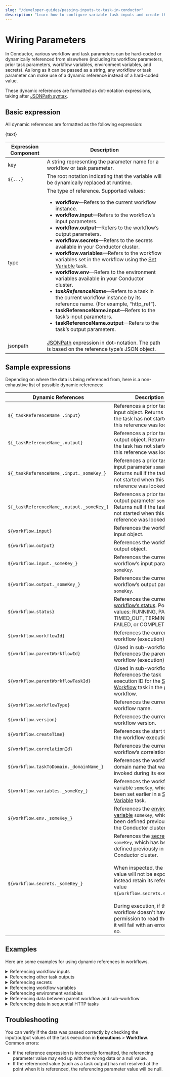 ```yaml
---
slug: "/developer-guides/passing-inputs-to-task-in-conductor"
description: "Learn how to configure variable task inputs and create the right expressions to dynamically reference and pass data between tasks."
---
```



# Wiring Parameters

In Conductor, various workflow and task parameters can be hard-coded or dynamically referenced from elsewhere (including its workflow parameters, prior task parameters, workflow variables, environment variables, and secrets). As long as it can be passed as a string, any workflow or task parameter can make use of a dynamic reference instead of a hard-coded value.

These dynamic references are formatted as dot-notation expressions, taking after [JSONPath syntax](https://goessner.net/articles/JsonPath/).

## Basic expression

All dynamic references are formatted as the following expression:


<div className="passingDataReference">{text}</div>

| Expression Component | Description                                                                                                                                                                                                                                                                                                                                                                                                                                                                                                                                                                                                                                                                                                                                                                                                                                                                                                            |
| -------------------- | ---------------------------------------------------------------------------------------------------------------------------------------------------------------------------------------------------------------------------------------------------------------------------------------------------------------------------------------------------------------------------------------------------------------------------------------------------------------------------------------------------------------------------------------------------------------------------------------------------------------------------------------------------------------------------------------------------------------------------------------------------------------------------------------------------------------------------------------------------------------------------------------------------------------------- |
| key                  | A string representing the parameter name for a workflow or task parameter.                                                                                                                                                                                                                                                                                                                                                                                                                                                                                                                                                                                                                                                                                                                                                                                                                                             |
| `${...}`             | The root notation indicating that the variable will be dynamically replaced at runtime.                                                                                                                                                                                                                                                                                                                                                                                                                                                                                                                                                                                                                                                                                                                                                                                                                                |
| type                 | The type of reference. Supported values:<ul><li>**workflow**—Refers to the current workflow instance.</li> <li>**workflow.input**—Refers to the workflow’s input parameters.</li> <li>**workflow.output**—Refers to the workflow’s output parameters.</li> <li>**workflow.secrets**—Refers to the secrets available in your Conductor cluster.</li> <li>**workflow.variables**—Refers to the workflow variables set in the workflow using the [Set Variable](/reference-docs/operators/set-variable) task.</li> <li>**workflow.env**—Refers to the environment variables available in your Conductor cluster.</li> <li>**_taskReferenceName_**—Refers to a task in the current workflow instance by its reference name. (For example, “http_ref”).</li> <li>**taskReferenceName.input**—Refers to the task’s input parameters.</li> <li>**taskReferenceName.output**—Refers to the task’s output parameters.</li></ul> |
| jsonpath             | [JSONPath](https://goessner.net/articles/JsonPath/) expression in dot-notation. The path is based on the reference type’s JSON object.                                                                                                                                                                                                                                                                                                                                                                                                                                                                                                                                                                                                                                                                                                                                                                                 |

## Sample expressions

Depending on where the data is being referenced from, here is a non-exhaustive list of possible dynamic references:

| Dynamic References                        | Description                                                                                                                                                                                                                                                                                                                                                                                       |
| ----------------------------------------- | ------------------------------------------------------------------------------------------------------------------------------------------------------------------------------------------------------------------------------------------------------------------------------------------------------------------------------------------------------------------------------------------------- |
| `${_taskReferenceName_.input}`            | References a prior task’s input object. Returns null if the task has not started when this reference was looked up.                                                                                                                                                                                                                                                                               |
| `${_taskReferenceName_.output}`           | References a prior task’s output object. Returns null if the task has not started when this reference was looked up.                                                                                                                                                                                                                                                                              |
| `${_taskReferenceName_.input._someKey_}`  | References a prior task’s input parameter `someKey`. Returns null if the task has not started when this reference was looked up.                                                                                                                                                                                                                                                                  |
| `${_taskReferenceName_.output._someKey_}` | References a prior task’s output parameter `someKey`. Returns null if the task has not started when this reference was looked up.                                                                                                                                                                                                                                                                 |
| `${workflow.input}`                       | References the workflow’s input object.                                                                                                                                                                                                                                                                                                                                                           |
| `${workflow.output}`                      | References the workflow’s output object.                                                                                                                                                                                                                                                                                                                                                          |
| `${workflow.input._someKey_}`             | References the current workflow’s input parameter `someKey`.                                                                                                                                                                                                                                                                                                                                      |
| `${workflow.output._someKey_}`            | References the current workflow’s output parameter `someKey`.                                                                                                                                                                                                                                                                                                                                     |
| `${workflow.status}`                      | References the current [workflow’s status](/developer-guides/task-and-workflow-status-in-conductor). Possible values: RUNNING, PAUSED, TIMED_OUT, TERMINATED, FAILED, or COMPLETED.                                                                                                                                                                                                               |
| `${workflow.workflowId}`                  | References the current workflow (execution) ID.                                                                                                                                                                                                                                                                                                                                                               |
| `${workflow.parentWorkflowId}`            | (Used in sub-workflows) References the parent workflow (execution) ID.                                                                                                                                                                                                                                                                                                                                        |
| `${workflow.parentWorkflowTaskId}`        | (Used in sub-workflows) References the task execution ID for the [Sub Workflow](/reference-docs/operators/sub-workflow) task in the parent workflow.                                                                                                                                                                                                                                                  |
| `${workflow.workflowType}`                | References the current workflow name.                                                                                                                                                                                                                                                                                                                                                             |
| `${workflow.version}`                     | References the current workflow version.                                                                                                                                                                                                                                                                                                                                                          |
| `${workflow.createTime}`                  | References the start time of the workflow execution.                                                                                                                                                                                                                                                                                                                                                           |
| `${workflow.correlationId}`               | References the current workflow’s correlation ID.                                                                                                                                                                                                                                                                                                                                                 |
| `${workflow.taskToDomain._domainName_}`   | References the workflow’s domain name that was invoked during its execution.                                                                                                                                                                                                                                                                                                                      |
| `${workflow.variables._someKey_}`         | References the workflow variable `someKey`, which has been set earlier in a [Set Variable](/reference-docs/operators/set-variable) task.                                                                                                                                                                                                                                                          |
| `${workflow.env._someKey_}`               | References the [environment variable](/developer-guides/using-environment-variables) `someKey`, which has been defined previously in the Conductor cluster.                                                                                                                                                                                                                                       |
| `${workflow.secrets._someKey_}`           | References the [secret](/developer-guides/secrets-in-conductor) `someKey`, which has been defined previously in the Conductor cluster. <br/><br/> When inspected, the secret value will not be exposed and instead retain its reference value `${workflow.secrets.someKey}`. <br/><br/> During execution, if the workflow doesn't have permission to read the secret, it will fail with an error saying so. |

## Examples

Here are some examples for using dynamic references in workflows.

<details>
<summary>Referencing workflow inputs​​</summary>

For the given workflow input:

```json
{
  "userID": 1,
  "userName": "SAMPLE",
  "userDetails": {
    "country": "nestedValue",
    "age": 50
  }
}
```

You can reference these workflow inputs elsewhere using the following expressions:

```json
{
  "user": "${workflow.input.userName}",
  "userAge": "${workflow.input.userDetails.age}"
}
```

At runtime, the parameters will be:

```json
{
  "user": "SAMPLE",
  "userAge": 50
}
```

</details>

<details>
<summary>Referencing other task outputs​​</summary>

If a task `previousTaskReference` produced the following output:

```json
{
  "taxZone": "A",
  "productDetails": {
    "nestedKey1": "outputValue-1"
    "nestedKey2": "outputValue-2"
  }
}
```

You can reference these task outputs elsewhere using the following expressions:

```json
{
  "nextTaskInput1": "${previousTaskReference.output.taxZone}",
  "nextTaskInput2": "${previousTaskReference.output.productDetails.nestedKey1}"
}
```

At runtime, the parameters will be:

```json
{
  "nextTaskInput1": "A",
  "nextTaskInput2": "outputValue-1"
}
```

</details>

<details>
<summary>Referencing secrets​​</summary>

If a secret named `api_key` with the value `Xxhhjiu0nbfdinvdHyj` is stored in your Conductor cluster, you can reference it in a workflow using the following expression:

```json
{
  "auth": "${workflow.secrets.api_key}"
}
```

At runtime, the parameter `auth` will take on the value `USXxhhjiu0nbfdinvdHyj`. This value will not be exposed in the workflow execution JSON, and users will only see the reference expression while inspecting the JSON object:

```json
{
  "auth": "${workflow.secrets.api_key}"
}
```

</details>

<details>
<summary>Referencing workflow variables</summary>

If a workflow variable is set using the [Set Variable](/reference-docs/operators/set-variable) task:

```json
{
  "name": "Orkes"
}
```

The variable can be referenced in the same workflow using the following expression:

```json
{
  "user": "${workflow.variables.name}"
}
```

:::note
Workflow variables cannot be re-referenced across workflows, even between a parent workflow and a sub-workflow.
:::

</details>

<details>
<summary>Referencing environment variables​</summary>

If an environment variable named `location` with the value `US` is stored in your Conductor cluster, you can reference it in a workflow using the following expression:

```json
{
  "place": "${workflow.env.location}"
}
```

At runtime, the parameters will be:

```json
{
  "place": "US"
}
```

</details>

<details>
<summary>Referencing data between parent workflow and sub-workflow​</summary>

<Tabs>
<TabItem value="From parent workflow" label="From parent workflow">

To pass parameters from a parent workflow into its sub-workflow, you must declare them as input parameters for the Sub Workflow task.

**Example**

```
// parent workflow definition with task configuration

{
 "createTime": 1733980872607,
 "updateTime": 0,
 "name": "testParent",
 "description": "workflow with subworkflow",
 "version": 1,
 "tasks": [
   {
     "name": "get_item",
     "taskReferenceName": "get_item_ref",
     "inputParameters": {
       "uri": "https://example.com/api",
       "method": "GET",
       "accept": "application/json",
       "contentType": "application/json",
       "encode": true
     },
     "type": "HTTP",
   },
   {
     "name": "sub_workflow",
     "taskReferenceName": "sub_workflow_ref",
     "inputParameters": {
       "user": "${workflow.variables.name}",
       "item": "${previous_task_ref.output.item[0]}"
     },
     "type": "SUB_WORKFLOW",
     "subWorkflowParam": {
       "name": "testSub",
       "version": 1
     }
   }
 ],
 "inputParameters": [],
 "outputParameters": {}
}
```

If needed, these inputs can then be set as workflow variables within the sub-workflow definition itself using a Set Variable task.

</TabItem>
<TabItem value="From sub-workflow" label="From sub-workflow">

To pass parameters from a sub-workflow back to its parent workflow, you must pass them as the sub-workflow’s output parameters in the sub-workflow definition.

```
// sub-workflow definition
{
 "createTime": 1726651838873,
 "updateTime": 1733983507294,
 "name": "testSub",
 "description": "subworkflow for parent workflow",
 "version": 1,
 "tasks": [
   {
     "name": "get-user",
     "taskReferenceName": "get-user_ref",
     "inputParameters": {
       "uri": "https://example.com/api",
       "method": "GET",
       "accept": "application/json",
       "contentType": "application/json",
       "encode": true
     },
     "type": "HTTP",
   },
   {
     "name": "send-notification",
     "taskReferenceName": "send-notification_ref",
     "inputParameters": {
       "uri": "https://example.com/api",
       "method": "GET",
       "accept": "application/json",
       "contentType": "application/json",
       "encode": true
     },
     "type": "HTTP",
   }
 ],
 "inputParameters": [],
 "outputParameters": {
   "location": "${get-user_ref.output.response.body.results[0].location.country}",
   "isNotif": "${send-notification_ref.output}"
 }
}
```

In the parent workflow, these sub-workflow outputs can be referenced using the expression format `${*sub_workflow_ref*.output.*someKey*}`.

</TabItem>
</Tabs>
</details>

<details>
<summary>Referencing data in sequential HTTP tasks​</summary>

Explore the complete tutorial on [building a sequential HTTP workflow](/content/templates/examples/sequential-http-tasks). 

</details>

## Troubleshooting

You can verify if the data was passed correctly by checking the input/output values of the task execution in **Executions** > **Workflow**. Common errors:

- If the reference expression is incorrectly formatted, the referencing parameter value may end up with the wrong data or a null value.
- If the referenced value (such as a task output) has not resolved at the point when it is referenced, the referencing parameter value will be null.
